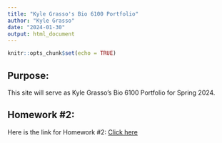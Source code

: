```yaml
---
title: "Kyle Grasso's Bio 6100 Portfolio"
author: "Kyle Grasso"
date: "2024-01-30"
output: html_document
---
```


```r
knitr::opts_chunk$set(echo = TRUE)
```

## Purpose:
This site will serve as Kyle Grasso's Bio 6100 Portfolio for Spring 2024.

## Homework #2:
Here is the link for Homework #2: [Click here](https://kylegrasso.github.io/GrassoBio6100/Homework_2.html)

